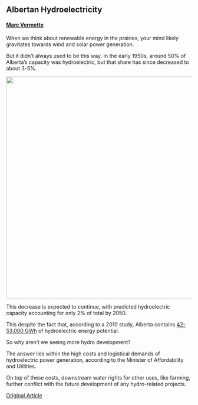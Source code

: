 ## Albertan Hydroelectricity
#### [Marc Vermette](https://www.linkedin.com/in/marc-vermette/)

When we think about renewable energy in the prairies, your mind likely gravitates towards wind and solar power generation.

But it didn’t always used to be this way. In the early 1950s, around 50% of Alberta’s capacity was hydroelectric, but that share has since decreased to about 3-5%.

<center>
![](https://i.imgur.com/UQAhGvU.png){width=600px}
</center>

This decrease is expected to continue, with predicted hydroelectric capacity accounting for only 2% of total by 2050.

This despite the fact that, according to a 2010 study, Alberta contains [42-53,000 GWh](http://www.history.alberta.ca/energyheritage/energy/hydro-power/hydroelectricity-in-alberta-today.aspx) of hydroelectric energy potential.

So why aren't we seeing more hydro development?

The answer lies within the high costs and logistical demands of hydroelectric power generation, according to the Minister of Affordability and Utilities.

On top of these costs, downstream water rights for other uses, like farming, further conflict with the future development of any hydro-related projects.

[Original Article](https://www.cbc.ca/news/canada/edmonton/hydro-once-made-up-around-half-of-alberta-s-power-capacity-why-does-alberta-have-so-little-now-1.6744209)